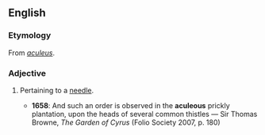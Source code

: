 ==English==

===Etymology===
From {{etyl|la|en}} ''[[aculeus]]''.

===Adjective===
{{en-adj}}

# {{lb|en|obsolete|rare}} Pertaining to a [[needle]].
#* '''1658''': And such an order is observed in the '''aculeous''' prickly plantation, upon the heads of several common thistles — Sir Thomas Browne, ''The Garden of Cyrus'' (Folio Society 2007, p. 180)